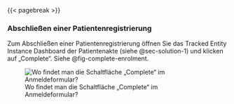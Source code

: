 
{{< pagebreak >}}

### Abschließen einer Patientenregistrierung {#sec-solution-4}

Zum Abschließen einer Patientenregistrierung öffnen Sie das Tracked Entity Instance Dashboard der Patientenakte (siehe @sec-solution-1) und klicken auf „Complete“. Siehe @fig-complete-enrolment.

![Wo findet man die Schaltfläche „Complete“ im Anmeldeformular?](img/fig-complete-enrolment.png){#fig-complete-enrolment fig-alt="Die Schaltfläche \"Complete\" befindet sich unten links im Block \"Enrollment\", der sich oben links im Tracked Entity Instance Dashboards der Patientenakte befindet."}

